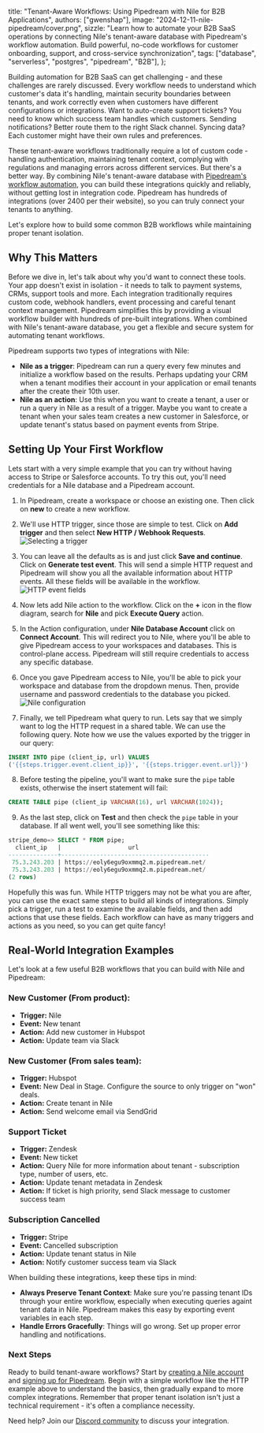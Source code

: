  title: "Tenant-Aware Workflows: Using Pipedream with Nile for B2B Applications",
  authors: ["gwenshap"],
  image: "2024-12-11-nile-pipedream/cover.png",
  sizzle:
    "Learn how to automate your B2B SaaS operations by connecting Nile's tenant-aware database with Pipedream's workflow automation. Build powerful, no-code workflows for customer onboarding, support, and cross-service synchronization",
  tags: ["database", "serverless", "postgres", "pipedream", "B2B"],
};

Building automation for B2B SaaS can get challenging - and these challenges are rarely discussed. Every workflow needs to understand which customer's data it's handling, maintain security boundaries between tenants, and work correctly even when customers have different configurations or integrations. Want to auto-create support tickets? You need to know which success team handles which customers. Sending notifications? Better route them to the right Slack channel. Syncing data? Each customer might have their own rules and preferences.

These tenant-aware workflows traditionally require a lot of custom code - handling authentication, maintaining tenant context, complying with regulations and managing errors across different services. But there's a better way. By combining Nile's tenant-aware database with [Pipedream's workflow automation](https://pipedream.com/), you can build these integrations quickly and reliably, without getting lost in integration code. Pipedream has hundreds of integrations (over 2400 per their website), so you can truly connect your tenants to anything.

Let's explore how to build some common B2B workflows while maintaining proper tenant isolation.

## Why This Matters

Before we dive in, let's talk about why you'd want to connect these tools. Your app doesn't exist in isolation - it needs to talk to payment systems, CRMs, support tools and more. Each integration traditionally requires custom code, webhook handlers, event processing and careful tenant context management. Pipedream simplifies this by providing a visual workflow builder with hundreds of pre-built integrations. When combined with Nile's tenant-aware database, you get a flexible and secure system for automating tenant workflows.

Pipedream supports two types of integrations with Nile:

- **Nile as a trigger**: Pipedream can run a query every few minutes and initialize a workflow based on the results. Perhaps updating your CRM when a tenant modifies their account in your application or email tenants after the create their 10th user.
- **Nile as an action**: Use this when you want to create a tenant, a user or run a query in Nile as a result of a trigger. Maybe you want to create a tenant when your sales team creates a new customer in Salesforce, or update tenant's status based on payment events from Stripe. 

## Setting Up Your First Workflow

Lets start with a very simple example that you can try without having access to Stripe or Salesforce accounts. To try this out, you'll need credentials for a Nile database and a Pipedream account. 

1. In Pipedream, create a workspace or choose an existing one. Then click on **new** to create a new workflow.
2. We'll use HTTP trigger, since those are simple to test. Click on **Add trigger** and then select **New HTTP / Webhook Requests**. ![Selecting a trigger](/blog/2024-12-11-nile-pipedream/select_trigger.png)

3. You can leave all the defaults as is and just click **Save and continue**. Click on **Generate test event**. This will send a simple HTTP request and Pipedream will show you all the available information about HTTP events. All these fields will be available in the workflow. ![HTTP event fields](/blog/2024-12-11-nile-pipedream/http_event_fields.png)
4. Now lets add Nile action to the workflow. Click on the **+** icon in the flow diagram, search for **Nile** and pick **Execute Query** action.
5. In the Action configuration, under **Nile Database Account** click on **Connect Account**. This will redirect you to Nile, where you'll be able to give Pipedream access to your workspaces and databases. This is control-plane access. Pipedream will still require credentials to access any specific database.
6. Once you gave Pipedream access to Nile, you'll be able to pick your workspace and database from the dropdown menus. Then, provide username and password credentials to the database you picked. ![Nile configuration](/blog/2024-12-11-nile-pipedream/nile_config_filled.png)
7. Finally, we tell Pipedream what query to run. Lets say that we simply want to log the HTTP request in a shared table. We can use the following query. Note how we use the values exported by the trigger in our query:  
```sql
INSERT INTO pipe (client_ip, url) VALUES 
('{{steps.trigger.event.client_ip}}', '{{steps.trigger.event.url}}')
```   
 
8. Before testing the pipeline, you'll want to make sure the `pipe` table exists, otherwise the insert statement will fail:  
```sql
CREATE TABLE pipe (client_ip VARCHAR(16), url VARCHAR(1024));
```
9. As the last step, click on **Test** and then check the `pipe` table in your database. If all went well, you'll see something like this:  

```sql
stripe_demo=> SELECT * FROM pipe;
  client_ip   |                   url
--------------+------------------------------------------
 75.3.243.203 | https://eoly6egu9oxmmq2.m.pipedream.net/
 75.3.243.203 | https://eoly6egu9oxmmq2.m.pipedream.net/
(2 rows)
```

Hopefully this was fun. While HTTP triggers may not be what you are after, you can use the exact same steps to build all kinds of integrations. Simply pick a trigger, run a test to examine the available fields, and then add actions that use these fields. Each workflow can have as many triggers and actions as you need, so you can get quite fancy!

## Real-World Integration Examples

Let's look at a few useful B2B workflows that you can build with Nile and Pipedream:

### New Customer (From product):
* **Trigger:** Nile
* **Event:** New tenant
* **Action:** Add new customer in Hubspot
* **Action:** Update team via Slack

### New Customer (From sales team):
* **Trigger:** Hubspot
* **Event:** New Deal in Stage. Configure the source to only trigger on "won" deals.
* **Action:** Create tenant in Nile
* **Action:** Send welcome email via SendGrid

### Support Ticket
* **Trigger:** Zendesk
* **Event:** New ticket 
* **Action:** Query Nile for more information about tenant - subscription type, number of users, etc. 
* **Action:** Update tenant metadata in Zendesk
* **Action:** If ticket is high priority, send Slack message to customer success team

### Subscription Cancelled
* **Trigger:** Stripe
* **Event:** Cancelled subscription
* **Action:** Update tenant status in Nile
* **Action:** Notify customer success team via Slack

When building these integrations, keep these tips in mind:

- **Always Preserve Tenant Context**: Make sure you're passing tenant IDs through your entire workflow, especially when executing queries againt tenant data in Nile. Pipedream makes this easy by exporting event variables in each step.
- **Handle Errors Gracefully**: Things will go wrong. Set up proper error handling and notifications.

### Next Steps

Ready to build tenant-aware workflows? Start by [creating a Nile account](https://console.thenile.dev) and [signing up for Pipedream](https://pipedream.com/). Begin with a simple workflow like the HTTP example above to understand the basics, then gradually expand to more complex integrations. Remember that proper tenant isolation isn't just a technical requirement - it's often a compliance necessity.

Need help? Join our [Discord community](https://discord.gg/8UuBB84tTy) to discuss your integration.

